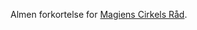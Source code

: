 {{title:Rådet}}
{{author:Laura Holmegaard}}
{{timestamp:2009-09-19T19:06:50Z}}
{{copyright:Rådet}}
Almen forkortelse for [[Magiens Cirkels Råd]].